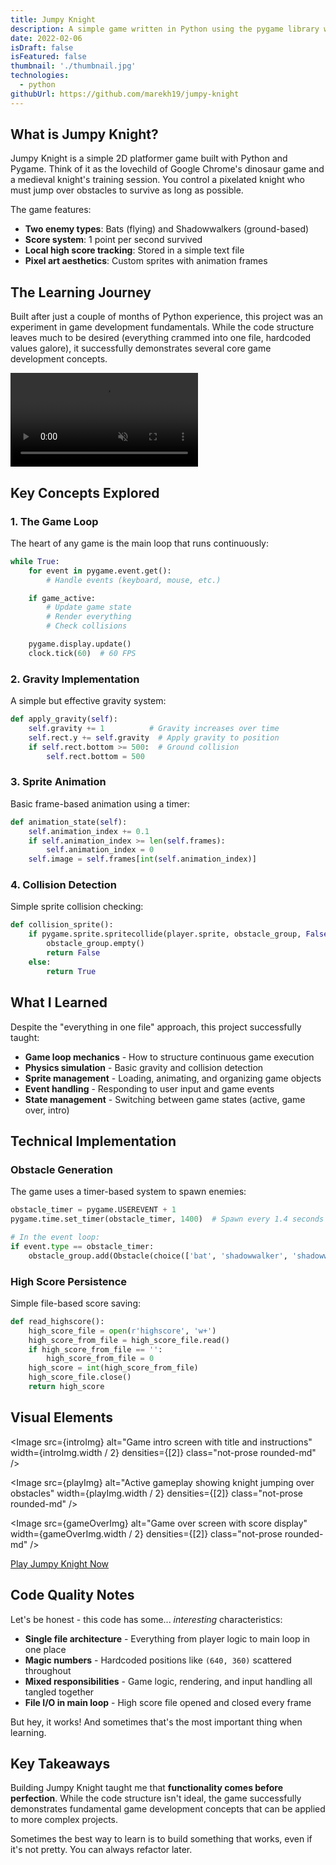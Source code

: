 ```yaml
---
title: Jumpy Knight
description: A simple game written in Python using the pygame library where you play as a knight that jumps to avoid monsters.
date: 2022-02-06
isDraft: false
isFeatured: false
thumbnail: './thumbnail.jpg'
technologies:
  - python
githubUrl: https://github.com/marekh19/jumpy-knight
---
```




## What is Jumpy Knight?

Jumpy Knight is a simple 2D platformer game built with Python and Pygame. Think of it as the lovechild of Google Chrome's dinosaur game and a medieval knight's training session. You control a pixelated knight who must jump over obstacles to survive as long as possible.

The game features:

- **Two enemy types**: Bats (flying) and Shadowwalkers (ground-based)
- **Score system**: 1 point per second survived
- **Local high score tracking**: Stored in a simple text file
- **Pixel art aesthetics**: Custom sprites with animation frames

## The Learning Journey

Built after just a couple of months of Python experience, this project was an experiment in game development fundamentals. While the code structure leaves much to be desired (everything crammed into one file, hardcoded values galore), it successfully demonstrates several core game development concepts.

<video
  src="/videos/jumpy-knight.webm"
  className="h-auto w-full rounded-md"
  autoplay
  loop
  muted
  playsinline
/>

## Key Concepts Explored

### 1. The Game Loop

The heart of any game is the main loop that runs continuously:

```python
while True:
    for event in pygame.event.get():
        # Handle events (keyboard, mouse, etc.)

    if game_active:
        # Update game state
        # Render everything
        # Check collisions

    pygame.display.update()
    clock.tick(60)  # 60 FPS
```

### 2. Gravity Implementation

A simple but effective gravity system:

```python
def apply_gravity(self):
    self.gravity += 1          # Gravity increases over time
    self.rect.y += self.gravity  # Apply gravity to position
    if self.rect.bottom >= 500:  # Ground collision
        self.rect.bottom = 500
```

### 3. Sprite Animation

Basic frame-based animation using a timer:

```python
def animation_state(self):
    self.animation_index += 0.1
    if self.animation_index >= len(self.frames):
        self.animation_index = 0
    self.image = self.frames[int(self.animation_index)]
```

### 4. Collision Detection

Simple sprite collision checking:

```python
def collision_sprite():
    if pygame.sprite.spritecollide(player.sprite, obstacle_group, False):
        obstacle_group.empty()
        return False
    else:
        return True
```

## What I Learned

Despite the "everything in one file" approach, this project successfully taught:

- **Game loop mechanics** - How to structure continuous game execution
- **Physics simulation** - Basic gravity and collision detection
- **Sprite management** - Loading, animating, and organizing game objects
- **Event handling** - Responding to user input and game events
- **State management** - Switching between game states (active, game over, intro)

## Technical Implementation

### Obstacle Generation

The game uses a timer-based system to spawn enemies:

```python
obstacle_timer = pygame.USEREVENT + 1
pygame.time.set_timer(obstacle_timer, 1400)  # Spawn every 1.4 seconds

# In the event loop:
if event.type == obstacle_timer:
    obstacle_group.add(Obstacle(choice(['bat', 'shadowwalker', 'shadowwalker'])))
```

### High Score Persistence

Simple file-based score saving:

```python
def read_highscore():
    high_score_file = open(r'highscore', 'w+')
    high_score_from_file = high_score_file.read()
    if high_score_from_file == '':
        high_score_from_file = 0
    high_score = int(high_score_from_file)
    high_score_file.close()
    return high_score
```

## Visual Elements

<Image
  src={introImg}
  alt="Game intro screen with title and instructions"
  width={introImg.width / 2}
  densities={[2]}
  class="not-prose rounded-md"
/>

<Image
  src={playImg}
  alt="Active gameplay showing knight jumping over obstacles"
  width={playImg.width / 2}
  densities={[2]}
  class="not-prose rounded-md"
/>

<Image
  src={gameOverImg}
  alt="Game over screen with score display"
  width={gameOverImg.width / 2}
  densities={[2]}
  class="not-prose rounded-md"
/>

<div className="mx-auto w-fit">
  <a
    href={`https://github.com/marekh19/jumpy-knight`}
    className="btn btn-lg btn-primary"
    rel="noopener"
    target="_blank"
  >
    <span className="text-primary-content">Play Jumpy Knight Now</span>
  </a>
</div>

## Code Quality Notes

Let's be honest - this code has some... _interesting_ characteristics:

- **Single file architecture** - Everything from player logic to main loop in one place
- **Magic numbers** - Hardcoded positions like `(640, 360)` scattered throughout
- **Mixed responsibilities** - Game logic, rendering, and input handling all tangled together
- **File I/O in main loop** - High score file opened and closed every frame

But hey, it works! And sometimes that's the most important thing when learning.

## Key Takeaways

Building Jumpy Knight taught me that **functionality comes before perfection**. While the code structure isn't ideal, the game successfully demonstrates fundamental game development concepts that can be applied to more complex projects.

Sometimes the best way to learn is to build something that works, even if it's not pretty. You can always refactor later.

